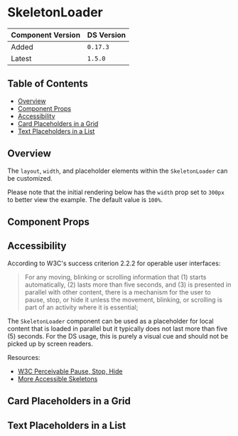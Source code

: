 

<Meta of={SkeletonLoaderStories} />

# SkeletonLoader

| Component Version | DS Version |
| ----------------- | ---------- |
| Added             | `0.17.3`   |
| Latest            | `1.5.0`    |

## Table of Contents

- [Overview](#overview)
- [Component Props](#component-props)
- [Accessibility](#accessibility)
- [Card Placeholders in a Grid](#card-placeholders-in-a-grid)
- [Text Placeholders in a List](#text-placeholders-in-a-list)

## Overview

<Description of={SkeletonLoaderStories} />

The `layout`, `width`, and placeholder elements within the `SkeletonLoader` can
be customized.

Please note that the initial rendering below has the `width` prop set to `300px`
to better view the example. The default value is `100%`.

## Component Props

<Canvas of={SkeletonLoaderStories.WithControls} />

<ArgTypes of={SkeletonLoaderStories.WithControls} />

## Accessibility

According to W3C's success criterion 2.2.2 for operable user interfaces:

> For any moving, blinking or scrolling information that (1) starts
> automatically, (2) lasts more than five seconds, and (3) is presented in
> parallel with other content, there is a mechanism for the user to pause, stop,
> or hide it unless the movement, blinking, or scrolling is part of an activity
> where it is essential;

The `SkeletonLoader` component can be used as a placeholder for local content
that is loaded in parallel but it typically does not last more than five (5)
seconds. For the DS usage, this is purely a visual cue and should not be picked
up by screen readers.

Resources:

- [W3C Perceivable Pause, Stop, Hide](https://www.w3.org/TR/WCAG/#pause-stop-hide)
- [More Accessible Skeletons](https://adrianroselli.com/2020/11/more-accessible-skeletons.html)

## Card Placeholders in a Grid

<Canvas of={SkeletonLoaderStories.GridExample} />

## Text Placeholders in a List

<Canvas of={SkeletonLoaderStories.ListExample} />
